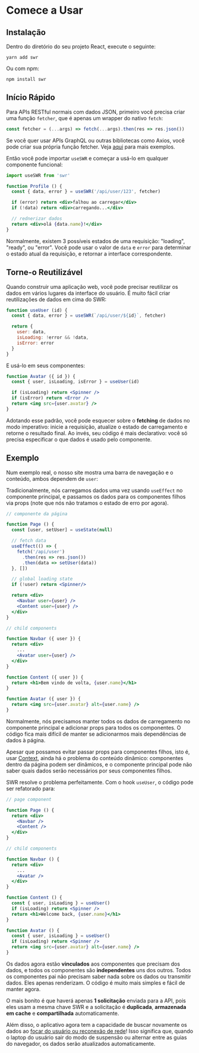 
# Comece a Usar

## Instalação

Dentro do diretório do seu projeto React, execute o seguinte:

```plaintext
yarn add swr
```

Ou com npm:

```plaintext
npm install swr
```

## Início Rápido

Para APIs RESTful normais com dados JSON, primeiro você precisa criar uma função `fetcher`, que é apenas um wrapper do nativo `fetch`:

```jsx
const fetcher = (...args) => fetch(...args).then(res => res.json())
```

<Callout emoji="💡">
    Se você quer usar APIs GraphQL ou outras bibliotecas como Axios, você pode criar sua própria função fetcher.
    Veja <Link href="/docs/data-fetching"><a href="/docs/data-fetching">aqui</a></Link> para mais exemplos.
</Callout>

Então você pode importar `useSWR` e começar a usá-lo em qualquer componente funcional:

```jsx
import useSWR from 'swr'

function Profile () {
  const { data, error } = useSWR('/api/user/123', fetcher)

  if (error) return <div>falhou ao carregar</div>
  if (!data) return <div>carregando...</div>

  // rednerizar dados
  return <div>olá {data.name}!</div>
}
```

Normalmente, existem 3 possíveis estados de uma requisição: "loading", "ready", ou "error". Você pode usar o valor de `data` e `error`
para determinar o estado atual da requisição, e retornar a interface correspondente.

## Torne-o Reutilizável

Quando construir uma aplicação web, você pode precisar reutilizar os dados em vários lugares da interface do usuário. É muito fácil criar
reutilizações de dados em cima do SWR:

```jsx
function useUser (id) {
  const { data, error } = useSWR(`/api/user/${id}`, fetcher)

  return {
    user: data,
    isLoading: !error && !data,
    isError: error
  }
}
```

E usá-lo em seus componentes:

```jsx
function Avatar ({ id }) {
  const { user, isLoading, isError } = useUser(id)

  if (isLoading) return <Spinner />
  if (isError) return <Error />
  return <img src={user.avatar} />
}
```

Adotando esse padrão, você pode esquecer sobre o **fetching** de dados no modo imperativo: inicie a requisição, atualize o estado de carregamento e retorne o resultado final.
Ao invés, seu código é mais declarativo: você só precisa especificar o que dados é usado pelo componente.

## Exemplo

Num exemplo real, o nosso site mostra uma barra de navegação e o conteúdo, ambos dependem de `user`:


<div className="mt-8">
  <Welcome/>
</div>

Tradicionalmente, nós carregamos dados uma vez usando `useEffect` no componente principal, e passamos os dados para os componentes
filhos via props (note que nós não tratamos o estado de erro por agora).

```jsx {7-11,17,18,27}
// componente da página

function Page () {
  const [user, setUser] = useState(null)

  // fetch data
  useEffect(() => {
    fetch('/api/user')
      .then(res => res.json())
      .then(data => setUser(data))
  }, [])

  // global loading state
  if (!user) return <Spinner/>

  return <div>
    <Navbar user={user} />
    <Content user={user} />
  </div>
}

// child components

function Navbar ({ user }) {
  return <div>
    ...
    <Avatar user={user} />
  </div>
}

function Content ({ user }) {
  return <h1>Bem vindo de volta, {user.name}</h1>
}

function Avatar ({ user }) {
  return <img src={user.avatar} alt={user.name} />
}
```

Normalmente, nós precisamos manter todos os dados de carregamento no componente principal e adicionar props para todos os componentes.
O código fica mais difícil de manter se adicionarmos mais dependências de dados à página.

Apesar que possamos evitar passar props para componentes filhos, isto é, usar [Context](https://reactjs.org/docs/context.html), ainda há o problema do conteúdo dinâmico:
componentes dentro da página podem ser dinâmicos, e o componente principal pode não saber quais dados serão necessários por seus componentes filhos.

SWR resolve o problema perfeitamente. Com o hook `useUser`, o código pode ser refatorado para:

```jsx {20,26}
// page component

function Page () {
  return <div>
    <Navbar />
    <Content />
  </div>
}

// child components

function Navbar () {
  return <div>
    ...
    <Avatar />
  </div>
}

function Content () {
  const { user, isLoading } = useUser()
  if (isLoading) return <Spinner />
  return <h1>Welcome back, {user.name}</h1>
}

function Avatar () {
  const { user, isLoading } = useUser()
  if (isLoading) return <Spinner />
  return <img src={user.avatar} alt={user.name} />
}
```

Os dados agora estão **vinculados** aos componentes que precisam dos dados, e todos os componentes são **independentes** uns dos outros.
Todos os componentes pai não precisam saber nada sobre os dados ou transmitir dados. Eles apenas renderizam.
O código é muito mais simples e fácil de manter agora.

O mais bonito é que haverá apenas **1 solicitação** enviada para a API, pois eles usam a mesma chave SWR e
a solicitação é **duplicada**, **armazenada em cache** e **compartilhada** automaticamente.

Além disso, o aplicativo agora tem a capacidade de buscar novamente os dados ao [focar do usuário ou reconexão de rede](/docs/revalidation)!
Isso significa que, quando o laptop do usuário sair do modo de suspensão ou alternar entre as guias do navegador, os dados serão atualizados automaticamente.
